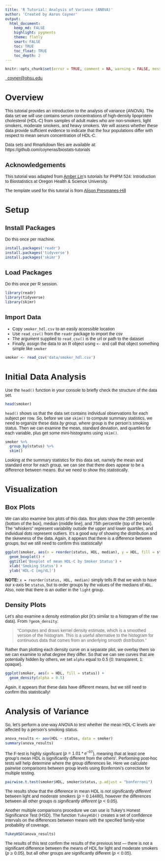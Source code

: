 ```yaml
---
title: 'R Tutorial: Analysis of Variance (ANOVA)'
author: 'Created by Aaron Coyner'
output:
  html_document:
    keep_md: FALSE
    highlight: pygments
    theme: flatly
    smart: FALSE
    toc: TRUE
    toc_float: TRUE
    toc_depth: 2
---
```



```r
knitr::opts_chunk$set(error = TRUE, comment = NA, warning = FALSE, message = FALSE, tidy = FALSE, echo = TRUE)
```


<style>
body {
    font-family: "Cabin", sans-serif;
}
p {
    font-family: "Cabin", sans-serif;
}
</style>

<a href="mailto:coyner@ohsu.edu"><i class="fa fa-envelope fa-fw"></i>&nbsp; coyner@ohsu.edu</a><br>

# Overview
This tutorial provides an introduction to the analysis of variance (ANOVA). The data set we will use contains serum concentrations of high-density lipoprotein cholesterol (HDL-C) from samples of adult males who are non-smokers, light smokers, moderate smokers, and heavy smokers. We will assess whether these data provide sufficient evidence to indicate that the four populations differ with respect to mean serum concentration of HDL-C.

Data sets and Rmarkdown files are available at: https://github.com/coyneras/biostats-tutorials


## Acknowledgements
This tutorial was adapted from [Amber Lin](https://ohsu-psu-sph.org/faculty-directory/name/amber-lin/)'s tutorials for PHPM 524: Introduction to Biostatistics at Oregon Health & Science University.

The template used for this tutorial is from
[Alison Presmanes-Hill](https://github.com/apreshill/data-vis-jamboree-ggplot)



# Setup

## Install Packages 

Do this once per machine.

```r
install.packages('readr')
install.packages('tidyverse')
install.packages('skimr')
```

## Load Packages 

Do this once per R session.

```r
library(readr)
library(tidyverse)
library(skimr)
```

## Import Data 

- Copy `smoker_hdl.csv` to an easily accessible location
- Use `read_csv()` from the `readr` package to import the csv
- The argument supplied to `read_csv()` is the url or path to the dataset
- Finally, assign the data to an R object using `<-` and call that object something simple like `smoker`

```r
smoker <- read_csv('data/smoker_hdl.csv')
```


# Initial Data Analysis

Use the `head()` function in your console to briefly check the structure of the data set.
```r
head(smoker)
```

`head()` shows us that the data set contains individual observations for each subject per row. So, before we use `skim()` to compute summary statistics, we need to organize these data *by group*, where group is the person's smoking status. Then we can examine the mean, standard deviation, and quartiles for each variable, plus get some mini-histograms using `skim()`.
```r
smoker %>%
  group_by(status) %>%
  skim()
```

Looking at the summary statistics for this data set, namely the mean and standard error for each group, we can see that there does appear to be a difference between means. But we need to show this statistically.


# Visualization

## Box Plots

We can also examine box plots of this data. Box plots show the 25th percentile (bottom of the box), median (middle line), and 75th percentile (top of the box). The "whiskers" represent variability outside the upper and lower quartiles, and individual dots represent outliers. It's a good way of showing the distribution and the skewness of the data. Again, it appears that there is a difference between groups, but we still need to confirm this statistically!

```r
ggplot(smoker, aes(x = reorder(status, HDL, median), y = HDL, fill = status)) +
  geom_boxplot() +
  ggtitle('Boxplot of mean HDL-C by Smoker Status') +
  xlab('Smoking Status') +
  ylab('HDL-C [mg/dL]')
```

**NOTE:** `x = reorder(status, HDL, median)` simply tells R that we wish to have our x-axis be `status`, but to order groups by the values of the medians of `HDL`. Also, note that there is an outlier in the `light` group.

## Density Plots
Let's also examine a density estimation plot (it's similar to a histogram of the raw data). From `?geom_density`:

> "Computes and draws kernel density estimate, which is a smoothed version of the histogram. This is a useful alternative to the histogram for continuous data that comes from an underlying smooth distribution."

Rather than plotting each density curve on a separate plot, we overlay them so we can examine to what degree they differ. So that we can see curves that are potentially hidden by others, we set `alpha` equal to 0.5 (0: transparent, 1: opaque).
```r
ggplot(smoker, aes(x = HDL, fill = status)) +
  geom_density(alpha = 0.5)
```

Again, it appears that these data have different means, but we still need to confirm this statistically!

# Analysis of Variance

So, let's perform a one-way ANOVA to test whether the mean HDL-C levels are affected by a person's smoking status.

```r
anova_results <- aov(HDL ~ status, data = smoker)
summary(anova_results)
```

The F-test is highly significant ($p=1.01 *e^{-07}$), meaning that at least one group’s mean HDL is significantly different from the others'. Performing post-hoc tests will help determine where the group differences lie. Here we calculate pairwise comparisons between group levels using Bonferroni's correction for multiple testing.

```r
pairwise.t.test(smoker$HDL, smoker$status, p.adjust = "bonferroni")
```

The results show that the difference in mean HDL is *not significantly different*
between light and moderate smokers ($p=0.14480$), however the differences between all other groups *is significantly different* ($p<0.05$). 

Another multiple comparisons procedure we can use is Tukey's Honest Significance Test (HSD). The function `TukeyHSD()` creates a set of confidence intervals on the differences between means with the specified family-wise probability of coverage.
```r
TukeyHSD(anova_results)
```

The results of this test confirm the results of the previous test &mdash; there is not a significant difference between the means of HDL for light and moderate smokers ($p \ge 0.05$), but all other groups *are* significantly different ($p<0.05$).